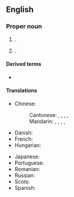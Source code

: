 ==English==
{{wikipedia}}

===Proper noun===
{{en-proper noun|head=[[Panama]] [[city|City]]}}

# {{place|en|capital city|c/Panama}}.
# {{place|en|city/county seat|co/Bay County|s/Florida|c/USA}}.

====Derived terms====
* {{l|en|Panama City Beach}}

====Translations====
{{trans-top|capital of Panama}}
* Chinese:
*: Cantonese: {{t|yue|巴拿馬城}}, {{t|yue|巴拿马城|tr=baa1 naa4 maa5 sing4}}, {{t|yue|巴拿馬市}}, {{t|yue|巴拿马市|tr=baa1 naa4 maa5 si5}}, {{t|yue|巴京|tr=baa1 ging1}}
*: Mandarin: {{t+|cmn|巴拿馬城}}, {{t+|cmn|巴拿马城|tr=Bānámǎ Chéng}}, {{t|cmn|巴拿馬市}}, {{t|cmn|巴拿马市|tr=Bānámǎ Shì}}, {{t|cmn|巴京|tr=Bājīng}}
* Danish: {{t|da|Panama City}}
* French: {{t+|fr|Panamá}}
* Hungarian: {{t+|hu|Panamaváros}}
{{trans-mid}}
* Japanese: {{t|ja|パナマシティ|tr=Panamashiti}}
* Portuguese: {{t+|pt|Cidade do Panamá|f}}
* Romanian: {{t+|ro|Panama City}}
* Russian: {{t+|ru|Пана́ма|f}}
* Scots: {{t|sco|Panama Ceety}}
* Spanish: {{t+|es|Panamá}}
{{trans-bottom}}